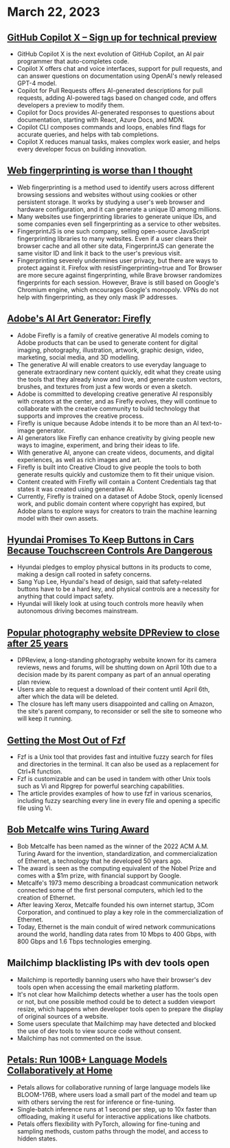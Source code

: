 
# March 22, 2023

## [GitHub Copilot X – Sign up for technical preview](https://github.blog/2023-03-22-github-copilot-x-the-ai-powered-developer-experience/?ref=hackernewsgpt.com)

-   GitHub Copilot X is the next evolution of GitHub Copilot, an AI pair programmer that auto-completes code.
-   Copilot X offers chat and voice interfaces, support for pull requests, and can answer questions on documentation using OpenAI's newly released GPT-4 model.
-   Copilot for Pull Requests offers AI-generated descriptions for pull requests, adding AI-powered tags based on changed code, and offers developers a preview to modify them.
-   Copilot for Docs provides AI-generated responses to questions about documentation, starting with React, Azure Docs, and MDN.
-   Copilot CLI composes commands and loops, enables find flags for accurate queries, and helps with tab completions.
-   Copilot X reduces manual tasks, makes complex work easier, and helps every developer focus on building innovation.

## [Web fingerprinting is worse than I thought](https://www.bitestring.com/posts/2023-03-19-web-fingerprinting-is-worse-than-I-thought.html?ref=hackernewsgpt.com)

-   Web fingerprinting is a method used to identify users across different browsing sessions and websites without using cookies or other persistent storage. It works by studying a user's web browser and hardware configuration, and it can generate a unique ID among millions.
-   Many websites use fingerprinting libraries to generate unique IDs, and some companies even sell fingerprinting as a service to other websites.
-   FingerprintJS is one such company, selling open-source JavaScript fingerprinting libraries to many websites. Even if a user clears their browser cache and all other site data, FingerprintJS can generate the same visitor ID and link it back to the user's previous visit.
-   Fingerprinting severely undermines user privacy, but there are ways to protect against it. Firefox with resistFingerprinting=true and Tor Browser are more secure against fingerprinting, while Brave browser randomizes fingerprints for each session. However, Brave is still based on Google's Chromium engine, which encourages Google's monopoly. VPNs do not help with fingerprinting, as they only mask IP addresses.

## [Adobe's AI Art Generator: Firefly](https://www.adobe.com/sensei/generative-ai/firefly.html?ref=hackernewsgpt.com)

-   Adobe Firefly is a family of creative generative AI models coming to Adobe products that can be used to generate content for digital imaging, photography, illustration, artwork, graphic design, video, marketing, social media, and 3D modelling.
-   The generative AI will enable creators to use everyday language to generate extraordinary new content quickly, edit what they create using the tools that they already know and love, and generate custom vectors, brushes, and textures from just a few words or even a sketch.
-   Adobe is committed to developing creative generative AI responsibly with creators at the center, and as Firefly evolves, they will continue to collaborate with the creative community to build technology that supports and improves the creative process.
-   Firefly is unique because Adobe intends it to be more than an AI text-to-image generator.
-   AI generators like Firefly can enhance creativity by giving people new ways to imagine, experiment, and bring their ideas to life.
-   With generative AI, anyone can create videos, documents, and digital experiences, as well as rich images and art.
-   Firefly is built into Creative Cloud to give people the tools to both generate results quickly and customize them to fit their unique vision.
-   Content created with Firefly will contain a Content Credentials tag that states it was created using generative AI.
-   Currently, Firefly is trained on a dataset of Adobe Stock, openly licensed work, and public domain content where copyright has expired, but Adobe plans to explore ways for creators to train the machine learning model with their own assets.

## [Hyundai Promises To Keep Buttons in Cars Because Touchscreen Controls Are Dangerous](https://www.thedrive.com/news/hyundai-promises-to-keep-buttons-in-cars-because-touchscreen-controls-are-dangerous?ref=hackernewsgpt.com)

-   Hyundai pledges to employ physical buttons in its products to come, making a design call rooted in safety concerns.
-   Sang Yup Lee, Hyundai's head of design, said that safety-related buttons have to be a hard key, and physical controls are a necessity for anything that could impact safety.
-   Hyundai will likely look at using touch controls more heavily when autonomous driving becomes mainstream.

## [Popular photography website DPReview to close after 25 years](https://www.dpreview.com/news/5901145460/dpreview-com-to-close?ref=hackernewsgpt.com)

-   DPReview, a long-standing photography website known for its camera reviews, news and forums, will be shutting down on April 10th due to a decision made by its parent company as part of an annual operating plan review.
-   Users are able to request a download of their content until April 6th, after which the data will be deleted.
-   The closure has left many users disappointed and calling on Amazon, the site's parent company, to reconsider or sell the site to someone who will keep it running.

## [Getting the Most Out of Fzf](https://andrew-quinn.me/fzf/?ref=hackernewsgpt.com)

-   Fzf is a Unix tool that provides fast and intuitive fuzzy search for files and directories in the terminal. It can also be used as a replacement for Ctrl+R function.
-   Fzf is customizable and can be used in tandem with other Unix tools such as Vi and Ripgrep for powerful searching capabilities.
-   The article provides examples of how to use fzf in various scenarios, including fuzzy searching every line in every file and opening a specific file using Vi.

## [Bob Metcalfe wins Turing Award](https://amturing.acm.org/?2023=&ref=hackernewsgpt.com)

-   Bob Metcalfe has been named as the winner of the 2022 ACM A.M. Turing Award for the invention, standardization, and commercialization of Ethernet, a technology that he developed 50 years ago.
-   The award is seen as the computing equivalent of the Nobel Prize and comes with a $1m prize, with financial support by Google.
-   Metcalfe's 1973 memo describing a broadcast communication network connected some of the first personal computers, which led to the creation of Ethernet.
-   After leaving Xerox, Metcalfe founded his own internet startup, 3Com Corporation, and continued to play a key role in the commercialization of Ethernet.
-   Today, Ethernet is the main conduit of wired network communications around the world, handling data rates from 10 Mbps to 400 Gbps, with 800 Gbps and 1.6 Tbps technologies emerging.

## Mailchimp blacklisting IPs with dev tools open

-   Mailchimp is reportedly banning users who have their browser's dev tools open when accessing the email marketing platform.
-   It's not clear how Mailchimp detects whether a user has the tools open or not, but one possible method could be to detect a sudden viewport resize, which happens when developer tools open to prepare the display of original sources of a website.
-   Some users speculate that Mailchimp may have detected and blocked the use of dev tools to view source code without consent.
-   Mailchimp has not commented on the issue.

## [Petals: Run 100B+ Language Models Collaboratively at Home](https://petals.ml/?ref=hackernewsgpt.com)

-   Petals allows for collaborative running of large language models like BLOOM-176B, where users load a small part of the model and team up with others serving the rest for inference or fine-tuning.
-   Single-batch inference runs at 1 second per step, up to 10x faster than offloading, making it useful for interactive applications like chatbots.
-   Petals offers flexibility with PyTorch, allowing for fine-tuning and sampling methods, custom paths through the model, and access to hidden states.

